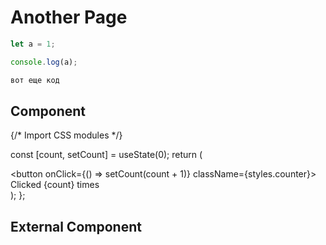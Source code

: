 # Another Page

```js filename="demo.js" {3} copy
let a = 1;

console.log(a);

вот еще код
```

## Component


{/* Import CSS modules */}

  const [count, setCount] = useState(0);
  return (
    <div>
      <button onClick={() => setCount(count + 1)} className={styles.counter}>
        Clicked {count} times
      </button>
    </div>
  );
};

<Counter />

## External Component


<Counters />
